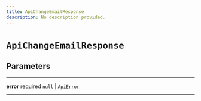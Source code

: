 ```yaml
---
title: ApiChangeEmailResponse
description: No description provided.
---
```


# `ApiChangeEmailResponse`

## Parameters

---

**error** <span className="optional-status">required</span> `null` | [`ApiError`](/reference/javascript/auth/types/api-error)

---

